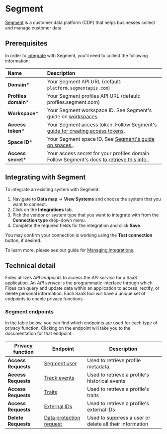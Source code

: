 # Segment
[Segment](https://segment.com/) is a customer data platform (CDP) that helps businesses collect and manage customer data.

## Prerequisites

In order to [integrate](/user-guides/integrations) with Segment, you'll need to collect the following information:

| Name                       | Description                                                                                                                             |
| :------------------------- | :-------------------------------------------------------------------------------------------------------------------------------------- |
| **Domain***                | Your Segment API URL (default: `platform.segmentapis.com`)  |
| **Profiles domain***       | Your Segment profiles API URL (default: profiles.segment.com) |
| **Workspace***             | Your Segment workspace ID. See Segment's guide on [workspaces](https://segment.com/docs/segment-app/workspace-home/). |
| **Access token***          | Your Segment access token. Follow Segment's [guide for creating access tokens](https://segment.com/docs/api/config-api/authentication/#create-an-access-token).|
| **Space ID***          | Your Segment space ID.  See [Segment's guide on spaces.](https://segment.com/docs/unify/identity-resolution/space-setup/). |
| **Access secret***         | Your access secret for your profiles domain. Follow Segment's docs [to retrieve this info.](https://segment.com/docs/unify/profile-api/#authentication). |

## Integrating with Segment
To integrate an existing system with Segment:

1. Navigate to **Data map** → **View Systems** and choose the system that you want to connect.
2. Click on the **Integrations** tab.
3. Pick the vendor or system type that you want to integrate with from the **Connection type** drop-down menu.
4. Complete the required fields for the integration and click **Save**.

You may confirm your connection is working using the **Test connection** button, if desired.

To learn more, please see our guide for [Managing Integrations](/user-guides/integrations/manage-integrations).

## Technical detail

Fides utilizes _API endpoints_ to access the _API service_ for a SaaS application. An _API service_ is the programmatic interface through which Fides can query and update data within an application to access, rectify, or delete personal information. Each SaaS tool will have a unique set of endpoints to enable privacy functions.

### Segment endpoints
In the table below, you can find which endpoints are used for each type of privacy function. Clicking on the endpoint will take you to the documentation for that endpoint.

| Privacy function | Endpoint | Description |
|----|----|----|
| **Access Requests** | [Segment user](https://segment.com/docs/unify/profile-api/#get-a-profiles-metadata) | Used to retrieve profile metadata. |
| **Access Requests** | [Track events](https://segment.com/docs/unify/profile-api/#get-a-profiles-events) | Used to retrieve a profile's historical events |
| **Access Requests** | [Traits](https://segment.com/docs/unify/profile-api/#get-a-profiles-traits) |  Used to retrieve a profile's traits |
| **Access Requests** | [External IDs](https://segment.com/docs/unify/profile-api/#get-a-profiles-external-ids) |  Used to retrieve a profile's external IDs |
| **Delete Requests** | [Data protection request](https://segment.com/docs/privacy/user-deletion-and-suppression/) | Used to suppress a user or delete all their information |
